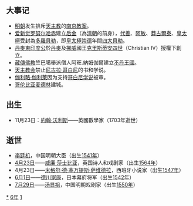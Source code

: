 {{yearTOC|1616|明'''[[万历|万历]]四十四年'''；后金'''[[天命_(努尔哈赤)|天命]]元年'''；越南莫朝'''[[乾统_(莫敬恭)|乾统]]二十四年'''，后黎朝'''[[弘定|弘定]]十七年'''；日本'''[[元和_(後水尾天皇)|元和]]二年'''}}
== 大事记 ==
*[[明朝|明朝]]发生排斥[[明朝天主教|天主教]]的[[南京教案|南京教案]]。
*[[愛新覺羅·努爾哈赤|爱新觉罗努尔哈赤]]建立[[后金|后金]]（為[[清朝|清朝]]的前身），[[代善|代善]]、[[阿敏_(清朝)|阿敏]]、[[莽古爾泰|莽古爾泰]]、[[皇太極|皇太極]]受封為[[多羅貝勒|多羅貝勒]]，即[[皇太極|皇太極]][[崇德|崇德]]年間[[四大貝勒|四大貝勒]]。
*[[丹麥東印度公|丹麥東印度公]]於[[丹麥|丹麥]]及[[挪威|挪威]]國王[[克里斯蒂安四世|克里斯蒂安四世]]（Christian IV）授權下創立。
*[[藏傳佛教|藏傳佛教]]竺巴噶舉派僧人阿旺.納姆伽爾建立[[不丹王國|不丹王國]]。
*[[羅馬天主教會|天主教会]]禁止[[尼古拉·哥白尼|尼古拉·哥白尼]]的书和学说。
*[[伽利略·伽利莱|伽利略·伽利莱]]因为支持[[哥白尼学说|哥白尼学说]]被审。
*[[哥伦比亚共和国|哥伦比亚]][[麦德林|麦德林]]建城。

== 出生 ==
*11月23日：[[約翰·沃利斯_(數學家)|約翰·沃利斯]]——英國數學家（1703年逝世）

== 逝世 ==
{{Wikisource year mention}}
*[[李廷机|李廷机]]，中国明朝大臣（出生[[1541年|1541年]]）
*[[4月23日|4月23日]]——[[威廉·莎士比亚|威廉·莎士比亚]]，英国诗人和戏剧家（出生[[1564年|1564年]]）
*4月23日——[[米格尔·德·塞万提斯|米格尔·德·塞万提斯·萨维德拉]]，西班牙小说家（出生[[1547年|1547年]]）
*[[6月1日|6月1日]]——[[德川家康|德川家康]]，日本幕府将军（出生[[1542年|1542年]]）
*[[7月29日|7月29日]]——[[汤显祖|汤显祖]]，中国明朝戏剧家（出生[[1550年|1550年]]）

[[Category:1616年|*]]
[[Category:1610年代|6年]]
[[Category:17世纪各年|1]]